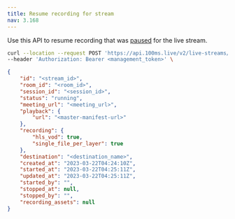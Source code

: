 ```yaml
---
title: Resume recording for stream
nav: 3.168
---
```


Use this API to resume recording that was [paused](./pause-live-stream-recording) for the live stream.

<PostRequest title="https://api.100ms.live/v2/live-streams/<stream_id>/resume-recording" />
<Request id="req-0">

```bash
curl --location --request POST 'https://api.100ms.live/v2/live-streams/<stream_id>/resume-recording' \
--header 'Authorization: Bearer <management_token>' \
```

</Request>
<ResponseBox id="res-0" status="200 OK">

```json
{
    "id": "<stream_id>",
    "room_id": "<room_id>",
    "session_id": "<session_id>",
    "status": "running",
    "meeting_url": "<meeting_url>",
    "playback": {
        "url": "<master-manifest-url>"
    },
    "recording": {
        "hls_vod": true,
        "single_file_per_layer": true
    },
    "destination": "<destination_name>",
    "created_at": "2023-03-22T04:24:10Z",
    "started_at": "2023-03-22T04:25:11Z",
    "updated_at": "2023-03-22T04:25:11Z",
    "started_by": "",
    "stopped_at": null,
    "stopped_by": "",
    "recording_assets": null
}
```

</ResponseBox>

